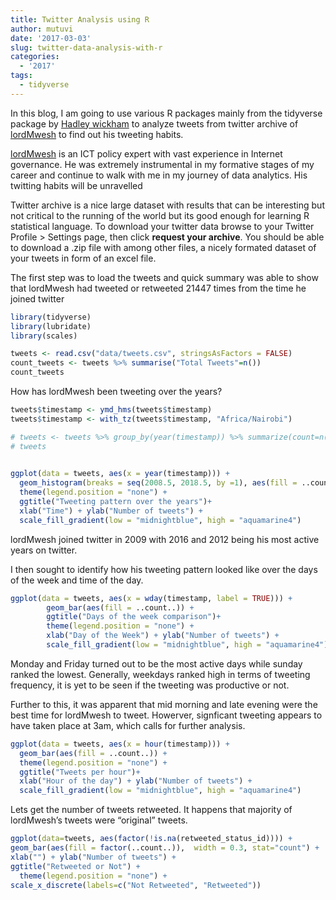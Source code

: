```yaml
---
title: Twitter Analysis using R
author: mutuvi
date: '2017-03-03'
slug: twitter-data-analysis-with-r
categories:
  - '2017'
tags:
  - tidyverse
---
```


In this blog, I am going to use various R packages mainly from the tidyverse package by [Hadley wickham](http://hadley.nz/) to analyze tweets from twitter archive of  [lordMwesh](https://twitter.com/lordmwesh) to find out his tweeting habits.

[lordMwesh](https://twitter.com/lordmwesh) is an ICT policy expert with vast experience in Internet governance. He was extremely instrumental in my formative stages of my career and continue to walk with me in my journey of data analytics. His twitting habits will be unravelled 

Twitter archive is a nice large dataset with results that can be interesting but not critical to the running of the world but its good enough for learning R statistical language. To download your twitter data browse to your Twitter Profile > Settings page, then click **request your archive**. You should be able to download a .zip file with among other files, a nicely formated dataset of your tweets in form of an excel file.

The first step was to load the tweets and quick summary was able to show that lordMwesh had tweeted or retweeted 21447 times from the time he joined twitter

```r
library(tidyverse)
library(lubridate)
library(scales)

tweets <- read.csv("data/tweets.csv", stringsAsFactors = FALSE)
count_tweets <- tweets %>% summarise("Total Tweets"=n())
count_tweets
```

How has lordMwesh been tweeting over the years?

```r
tweets$timestamp <- ymd_hms(tweets$timestamp)
tweets$timestamp <- with_tz(tweets$timestamp, "Africa/Nairobi")

# tweets <- tweets %>% group_by(year(timestamp)) %>% summarize(count=n())
# tweets
  

ggplot(data = tweets, aes(x = year(timestamp))) +
  geom_histogram(breaks = seq(2008.5, 2018.5, by =1), aes(fill = ..count..)) +
  theme(legend.position = "none") +
  ggtitle("Tweeting pattern over the years")+
  xlab("Time") + ylab("Number of tweets") + 
  scale_fill_gradient(low = "midnightblue", high = "aquamarine4")
```
lordMwesh joined twitter in 2009 with 2016 and 2012 being his most active years on twitter. 

I then sought to identify how his tweeting pattern looked like over the days of the week and time of the day. 

```r
ggplot(data = tweets, aes(x = wday(timestamp, label = TRUE))) +
        geom_bar(aes(fill = ..count..)) +
        ggtitle("Days of the week comparison")+
        theme(legend.position = "none") +
        xlab("Day of the Week") + ylab("Number of tweets") + 
        scale_fill_gradient(low = "midnightblue", high = "aquamarine4")
```
Monday and Friday turned out to be the most active days while sunday ranked the lowest. Generally, weekdays ranked high in terms of tweeting frequency, it is yet to be seen if the tweeting was productive or not. 

Further to this, it was apparent that mid morning and late evening were the best time for lordMwesh to tweet. Howerver, signficant tweeting appears to have taken place at 3am, which calls for further analysis. 

```r
ggplot(data = tweets, aes(x = hour(timestamp))) +
  geom_bar(aes(fill = ..count..)) +
  theme(legend.position = "none") +
  ggtitle("Tweets per hour")+
  xlab("Hour of the day") + ylab("Number of tweets") + 
  scale_fill_gradient(low = "midnightblue", high = "aquamarine4")
```


Lets get the number of tweets retweeted. It happens that majority of lordMwesh's tweets were "original" tweets.

```r
ggplot(data=tweets, aes(factor(!is.na(retweeted_status_id)))) +
geom_bar(aes(fill = factor(..count..)),  width = 0.3, stat="count") +
xlab("") + ylab("Number of tweets") +
ggtitle("Retweeted or Not") +
  theme(legend.position = "none") +
scale_x_discrete(labels=c("Not Retweeted", "Retweeted"))
 
```